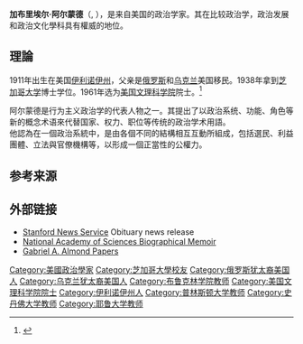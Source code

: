 {{Infobox scientist
| name        = 加布里埃尔·阿尔蒙德<br>Gabriel A. Almond
| native_name = 
| native_name_lang = 
| image       = <!--(filename only, i.e. without "File:" prefix)-->
| image_size  = 
| alt         = 
| caption     = 
| birth_date  = {{birth date|1911|1|12}}
| birth_place =  {{USA}}[[伊利诺伊州|伊利诺伊州]][[罗克艾兰_(伊利诺伊州)|罗克艾兰]]
| death_date  = {{death date and age|2002|12|25|1911|1|12}}
| death_place = {{USA}}[[加利福尼亚州|加利福尼亚州]][[太平洋丛林_(加利福尼亚州)|太平洋丛林]]
| death_cause = 
| resting_place = 
| resting_place_coordinates =  <!--{{coord|LAT|LONG|type:landmark|display=inline,title}}-->
| other_names = 
| residence   = 
| citizenship = 
| nationality = 
| fields      = [[政治經濟學|政治經濟學]]
| workplaces  = {{unbulleted list|[[布鲁克林学院|布鲁克林学院]]|[[美國戰爭情報局|美國戰爭情報局]]|[[美國戰略轟炸調查團|美國戰略轟炸調查團]]|[[耶魯大學|耶魯大學]]|[[斯坦福大學|斯坦福大學]]}}
| patrons     = 
| education   = 
| alma_mater  = [[芝加哥大學|芝加哥大學]]
| thesis_title =        <!--(or  | thesis1_title =  and  | thesis2_title = )-->
| thesis_url  =         <!--(or  | thesis1_url  =   and  | thesis2_url  =  )-->
| thesis_year =         <!--(or  | thesis1_year =   and  | thesis2_year =  )-->
| doctoral_advisor =    <!--(or  | doctoral_advisors = )-->
| academic_advisors = 
| doctoral_students = 
| notable_students = 
| known_for   = ''[[公民文化|公民文化]]''
| influences  = 
| influenced  = 
| awards      = {{unbulleted list|[[詹姆斯·麦迪逊信息自由奖|詹姆斯·麦迪逊信息自由奖]]  (1981)|[[卡尔·多伊奇奖|卡尔·多伊奇奖]] (1997)}}
| spouse      =         <!--(or | spouses = )-->
| partner     =         <!--(or | partners = )-->
| children    = 
| signature   =         <!--(filename only)-->
| signature_alt = 
| website     =         <!--{{URL|www.example.com}}-->
| footnotes   = 
}}
'''加布里埃尔·阿尔蒙德'''（{{lang-en|Gabriel A. Almond}}, {{bd|1911年|1月12日|2002年|12月25日}}），是来自美国的政治学家。其在比较政治学，政治发展和政治文化學科具有權威的地位。

== 理論 ==
1911年出生在美国[[伊利诺伊州|伊利诺伊州]]，父亲是[[俄罗斯|俄罗斯]]和[[乌克兰|乌克兰]]美国移民。1938年拿到[[芝加哥大学|芝加哥大学]]博士学位。1961年选为[[美国文理科学院|美国文理科学院]]院士。<ref name=AAAS>{{cite web|title=Book of Members, 1780-2010: Chapter A|url=http://www.amacad.org/publications/BookofMembers/ChapterA.pdf|publisher=American Academy of Arts and Sciences|accessdate=15 April 2011|archive-date=2018-10-05|archive-url=https://web.archive.org/web/20181005182401/http://www.amacad.org/publications/BookofMembers/ChapterA.pdf|dead-url=no}}</ref>

阿尔蒙德是行为主义政治学的代表人物之一。其提出了以政治系统、功能、角色等新的概念术语來代替国家、权力、职位等传统的政治学术用語。<br />

他認為在一個政治系統中，是由各個不同的結構相互互動所組成，包括選民、利益團體、立法與官僚機構等，以形成一個正當性的公權力。

==参考来源==
{{Reflist}}

==外部链接==
*[http://news.stanford.edu/pr/03/almondrelease.html Stanford News Service]{{Wayback|url=http://news.stanford.edu/pr/03/almondrelease.html |date=20160318162323 }} Obituary news release
*[http://www.nasonline.org/publications/biographical-memoirs/memoir-pdfs/almond-gabriel-a.pdf National Academy of Sciences Biographical Memoir]{{Wayback|url=http://www.nasonline.org/publications/biographical-memoirs/memoir-pdfs/almond-gabriel-a.pdf |date=20171005151726 }}
* [http://www.oac.cdlib.org/findaid/ark:/13030/kt6489s0w4 Gabriel A. Almond Papers]{{Wayback|url=http://www.oac.cdlib.org/findaid/ark:/13030/kt6489s0w4 |date=20160306210742 }}

{{Authority control}}

{{DEFAULTSORT:Almond, Gabriel}}
[[Category:美國政治學家|Category:美國政治學家]]
[[Category:芝加哥大學校友|Category:芝加哥大學校友]]
[[Category:俄罗斯犹太裔美国人|Category:俄罗斯犹太裔美国人]]
[[Category:乌克兰犹太裔美国人|Category:乌克兰犹太裔美国人]]
[[Category:布鲁克林学院教师|Category:布鲁克林学院教师]]
[[Category:美国文理科学院院士|Category:美国文理科学院院士]]
[[Category:伊利诺伊州人|Category:伊利诺伊州人]]
[[Category:普林斯顿大学教师|Category:普林斯顿大学教师]]
[[Category:史丹佛大学教师|Category:史丹佛大学教师]]
[[Category:耶鲁大学教师|Category:耶鲁大学教师]]